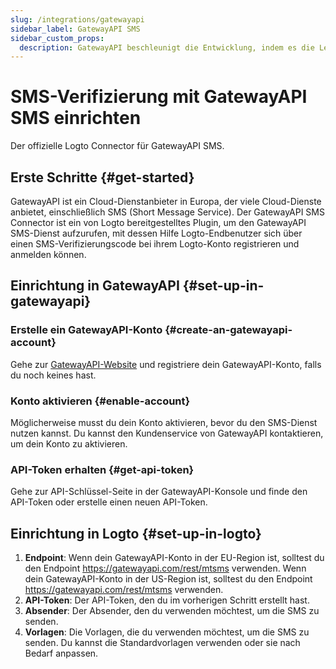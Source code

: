 ```yaml
---
slug: /integrations/gatewayapi
sidebar_label: GatewayAPI SMS
sidebar_custom_props:
  description: GatewayAPI beschleunigt die Entwicklung, indem es die Lernkurve und das Rätselraten beseitigt, sodass du sofort mit dem Aufbau mit unseren APIs beginnen kannst.
---
```



# SMS-Verifizierung mit GatewayAPI SMS einrichten

Der offizielle Logto Connector für GatewayAPI SMS.

<GuideTip />

## Erste Schritte \{#get-started}

GatewayAPI ist ein Cloud-Dienstanbieter in Europa, der viele Cloud-Dienste anbietet, einschließlich SMS (Short Message Service). Der GatewayAPI SMS Connector ist ein von Logto bereitgestelltes Plugin, um den GatewayAPI SMS-Dienst aufzurufen, mit dessen Hilfe Logto-Endbenutzer sich über einen SMS-Verifizierungscode bei ihrem Logto-Konto registrieren und anmelden können.

## Einrichtung in GatewayAPI \{#set-up-in-gatewayapi}

### Erstelle ein GatewayAPI-Konto \{#create-an-gatewayapi-account}

Gehe zur [GatewayAPI-Website](https://www.gatewayapi.com/) und registriere dein GatewayAPI-Konto, falls du noch keines hast.

### Konto aktivieren \{#enable-account}

Möglicherweise musst du dein Konto aktivieren, bevor du den SMS-Dienst nutzen kannst. Du kannst den Kundenservice von GatewayAPI kontaktieren, um dein Konto zu aktivieren.

### API-Token erhalten \{#get-api-token}

Gehe zur API-Schlüssel-Seite in der GatewayAPI-Konsole und finde den API-Token oder erstelle einen neuen API-Token.

## Einrichtung in Logto \{#set-up-in-logto}

1. **Endpoint**: Wenn dein GatewayAPI-Konto in der EU-Region ist, solltest du den Endpoint https://gatewayapi.com/rest/mtsms verwenden. Wenn dein GatewayAPI-Konto in der US-Region ist, solltest du den Endpoint https://gatewayapi.com/rest/mtsms verwenden.
2. **API-Token**: Der API-Token, den du im vorherigen Schritt erstellt hast.
3. **Absender**: Der Absender, den du verwenden möchtest, um die SMS zu senden.
4. **Vorlagen**: Die Vorlagen, die du verwenden möchtest, um die SMS zu senden. Du kannst die Standardvorlagen verwenden oder sie nach Bedarf anpassen.
